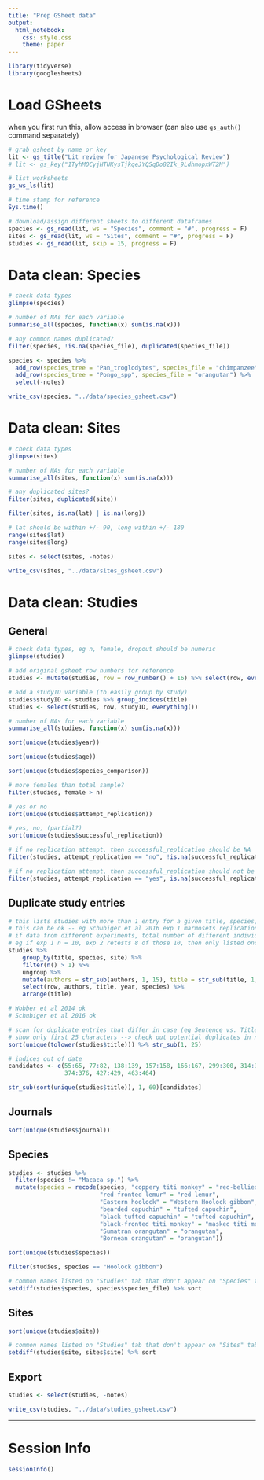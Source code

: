 ```yaml
---
title: "Prep GSheet data"
output:
  html_notebook:
    css: style.css
    theme: paper
---
```


```r
library(tidyverse)
library(googlesheets)
```

# Load GSheets

when you first run this, allow access in browser (can also use `gs_auth()` command separately)

```r
# grab gsheet by name or key
lit <- gs_title("Lit review for Japanese Psychological Review")
# lit <- gs_key("1TyhMOCyjHTUKysTjkqeJYQSqDo82Ik_9LdhmopxWT2M")
```

```r
# list worksheets
gs_ws_ls(lit)
```

```r
# time stamp for reference
Sys.time()

# download/assign different sheets to different dataframes
species <- gs_read(lit, ws = "Species", comment = "#", progress = F)
sites <- gs_read(lit, ws = "Sites", comment = "#", progress = F)
studies <- gs_read(lit, skip = 15, progress = F)
```

# Data clean: Species

```r
# check data types
glimpse(species)
```

```r
# number of NAs for each variable
summarise_all(species, function(x) sum(is.na(x)))
```

```r
# any common names duplicated?
filter(species, !is.na(species_file), duplicated(species_file))
```

```r
species <- species %>% 
  add_row(species_tree = "Pan_troglodytes", species_file = "chimpanzee") %>% 
  add_row(species_tree = "Pongo_spp", species_file = "orangutan") %>% 
  select(-notes)
```

```r
write_csv(species, "../data/species_gsheet.csv")
```

# Data clean: Sites

```r
# check data types
glimpse(sites)
```

```r
# number of NAs for each variable
summarise_all(sites, function(x) sum(is.na(x)))
```

```r
# any duplicated sites?
filter(sites, duplicated(site))
```

```r
filter(sites, is.na(lat) | is.na(long))
```

```r
# lat should be within +/- 90, long within +/- 180
range(sites$lat)
range(sites$long)
```

```r
sites <- select(sites, -notes)
```

```r
write_csv(sites, "../data/sites_gsheet.csv")
```

# Data clean: Studies

## General

```r
# check data types, eg n, female, dropout should be numeric
glimpse(studies)
```

```r
# add original gsheet row numbers for reference
studies <- mutate(studies, row = row_number() + 16) %>% select(row, everything())
```

```r
# add a studyID variable (to easily group by study)
studies$studyID <- studies %>% group_indices(title)
studies <- select(studies, row, studyID, everything())
```

```r
# number of NAs for each variable
summarise_all(studies, function(x) sum(is.na(x)))
```

```r
sort(unique(studies$year))
```

```r
sort(unique(studies$age))
```

```r
sort(unique(studies$species_comparison))
```

```r
# more females than total sample?
filter(studies, female > n)
```

```r
# yes or no
sort(unique(studies$attempt_replication))
```

```r
# yes, no, (partial?)
sort(unique(studies$successful_replication))
```

```r
# if no replication attempt, then successful_replication should be NA
filter(studies, attempt_replication == "no", !is.na(successful_replication))
```

```r
# if no replication attempt, then successful_replication should not be NA
filter(studies, attempt_replication == "yes", is.na(successful_replication))
```

## Duplicate study entries

```r
# this lists studies with more than 1 entry for a given title, species, and site
# this can be ok -- eg Schubiger et al 2016 exp 1 marmosets replication attempt, exp2 naive marmosets not replication attempt -- but check
# if data from different experiments, total number of different individuals should be listed
# eg if exp 1 n = 10, exp 2 retests 8 of those 10, then only listed once with n = 10
studies %>% 
    group_by(title, species, site) %>%
    filter(n() > 1) %>% 
    ungroup %>% 
    mutate(authors = str_sub(authors, 1, 15), title = str_sub(title, 1, 35)) %>% 
    select(row, authors, title, year, species) %>% 
    arrange(title)

# Wobber et al 2014 ok
# Schubiger et al 2016 ok
```

```r
# scan for duplicate entries that differ in case (eg Sentence vs. Title case) or with typos
# show only first 25 characters --> check out potential duplicates in next chunk below
sort(unique(tolower(studies$title))) %>% str_sub(1, 25)
```

```r
# indices out of date
candidates <- c(55:65, 77:82, 138:139, 157:158, 166:167, 299:300, 314:315, 355:356, 
                374:376, 427:429, 463:464)

str_sub(sort(unique(studies$title)), 1, 60)[candidates]
```

## Journals

```r
sort(unique(studies$journal))
```

## Species

```r
studies <- studies %>% 
  filter(species != "Macaca sp.") %>% 
  mutate(species = recode(species, "coppery titi monkey" = "red-bellied titi monkey",
                          "red-fronted lemur" = "red lemur",
                          "Eastern hoolock" = "Western Hoolock gibbon",
                          "bearded capuchin" = "tufted capuchin",
                          "black tufted capuchin" = "tufted capuchin",
                          "black-fronted titi monkey" = "masked titi monkey",
                          "Sumatran orangutan" = "orangutan",
                          "Bornean orangutan" = "orangutan"))
```

```r
sort(unique(studies$species))
```

```r
filter(studies, species == "Hoolock gibbon")
```

```r
# common names listed on "Studies" tab that don't appear on "Species" tab
setdiff(studies$species, species$species_file) %>% sort
```

## Sites

```r
sort(unique(studies$site))
```

```r
# common names listed on "Studies" tab that don't appear on "Sites" tab
setdiff(studies$site, sites$site) %>% sort
```

## Export

```r
studies <- select(studies, -notes)
```

```r
write_csv(studies, "../data/studies_gsheet.csv")
```

***

# Session Info

```r
sessionInfo()
```

